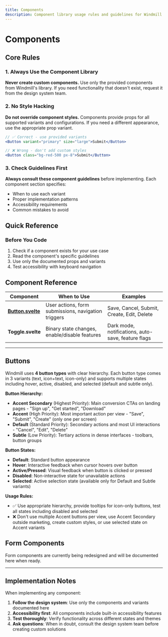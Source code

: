 ```yaml
---
title: Components
description: Component library usage rules and guidelines for Windmill developers
---
```



# Components

## Core Rules

### 1. Always Use the Component Library

**Never create custom components.** Use only the provided components from Windmill's library. If you need functionality that doesn't exist, request it from the design system team.

### 2. No Style Hacking

**Do not override component styles.** Components provide props for all supported variants and configurations. If you need a different appearance, use the appropriate prop variant.

```jsx
// ✅ Correct - use provided variants
<Button variant="primary" size="large">Submit</Button>

// ❌ Wrong - don't add custom styles
<Button class="bg-red-500 px-8">Submit</Button>
```

### 3. Check Guidelines First

**Always consult these component guidelines** before implementing. Each component section specifies:

- When to use each variant
- Proper implementation patterns
- Accessibility requirements
- Common mistakes to avoid

## Quick Reference

### Before You Code

1. Check if a component exists for your use case
2. Read the component's specific guidelines
3. Use only the documented props and variants
4. Test accessibility with keyboard navigation

## Component Reference

| Component                     | When to Use                                         | Examples                                           |
| ----------------------------- | --------------------------------------------------- | -------------------------------------------------- |
| **[Button.svelte](#buttons)** | User actions, form submissions, navigation triggers | Save, Cancel, Submit, Create, Edit, Delete         |
| **Toggle.svelte**             | Binary state changes, enable/disable features       | Dark mode, notifications, auto-save, feature flags |

---

## Buttons

Windmill uses **4 button types** with clear hierarchy. Each button type comes in 3 variants (text, icon+text, icon-only) and supports multiple states including hover, active, disabled, and selected (default and subtle only).

<ButtonShowcase />

**Button Hierarchy:**

- **Accent Secondary** (Highest Priority): Main conversion CTAs on landing pages - "Sign up", "Get started", "Download"
- **Accent** (High Priority): Most important action per view - "Save", "Submit", "Create" (only one per screen)
- **Default** (Standard Priority): Secondary actions and most UI interactions - "Cancel", "Edit", "Delete"
- **Subtle** (Low Priority): Tertiary actions in dense interfaces - toolbars, button groups

**Button States:**

- **Default**: Standard button appearance
- **Hover**: Interactive feedback when cursor hovers over button
- **Active/Pressed**: Visual feedback when button is clicked or pressed
- **Disabled**: Non-interactive state for unavailable actions
- **Selected**: Active selection state (available only for Default and Subtle variants)

**Usage Rules:**

- ✅ Use appropriate hierarchy, provide tooltips for icon-only buttons, test all states including disabled and selected
- ❌ Don't use multiple Accent buttons per view, use Accent Secondary outside marketing, create custom styles, or use selected state on Accent variants

## Form Components

Form components are currently being redesigned and will be documented here when ready.

---

## Implementation Notes

When implementing any component:

1. **Follow the design system**: Use only the components and variants documented here
2. **Accessibility first**: All components include built-in accessibility features
3. **Test thoroughly**: Verify functionality across different states and themes
4. **Ask questions**: When in doubt, consult the design system team before creating custom solutions
